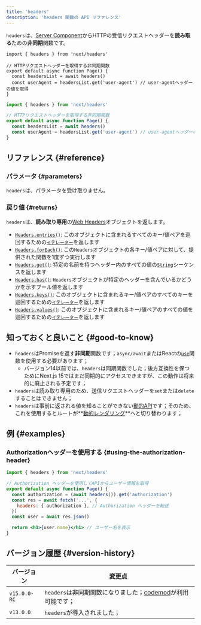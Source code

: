 ```yaml
---
title: 'headers'
description: 'headers 関数の API リファレンス'
---
```


`headers`は、[Server Component](/docs/app/building-your-application/rendering/server-components)からHTTPの受信リクエストヘッダーを**読み取る**ための**非同期**関数です。

<Tabs>
<TabItem value="tsx" label="TypeScript">

```tsx title="app/page.tsx" switcher
import { headers } from 'next/headers'

// HTTPリクエストヘッダーを取得する非同期関数
export default async function Page() {
  const headersList = await headers()
  const userAgent = headersList.get('user-agent') // user-agentヘッダーの値を取得
}
```

</TabItem>
<TabItem value="jsx" label="JavaScript">

```jsx title="app/page.js" switcher
import { headers } from 'next/headers'

// HTTPリクエストヘッダーを取得する非同期関数
export default async function Page() {
  const headersList = await headers()
  const userAgent = headersList.get('user-agent') // user-agentヘッダーの値を取得
}
```

</TabItem>
</Tabs>

## リファレンス {#reference}

### パラメータ {#parameters}

`headers`は、パラメータを受け取りません。

### 戻り値 {#returns}

`headers`は、**読み取り専用**の[Web Headers](https://developer.mozilla.org/docs/Web/API/Headers)オブジェクトを返します。

- [`Headers.entries()`](https://developer.mozilla.org/docs/Web/API/Headers/entries): このオブジェクトに含まれるすべてのキー/値ペアを巡回するための[`イテレーター`](https://developer.mozilla.org/docs/Web/JavaScript/Reference/Iteration_protocols)を返します
- [`Headers.forEach()`](https://developer.mozilla.org/docs/Web/API/Headers/forEach): この`Headers`オブジェクトの各キー/値ペアに対して、提供された関数を1度ずつ実行します
- [`Headers.get()`](https://developer.mozilla.org/docs/Web/API/Headers/get): 特定の名前を持つヘッダー内のすべての値の[`String`](https://developer.mozilla.org/docs/Web/JavaScript/Reference/Global_Objects/String)シーケンスを返します
- [`Headers.has()`](https://developer.mozilla.org/docs/Web/API/Headers/has): `Headers`オブジェクトが特定のヘッダーを含んでいるかどうかを示すブール値を返します
- [`Headers.keys()`](https://developer.mozilla.org/docs/Web/API/Headers/keys): このオブジェクトに含まれるキー/値ペアのすべてのキーを巡回するための[`イテレーター`](https://developer.mozilla.org/docs/Web/JavaScript/Reference/Iteration_protocols)を返します
- [`Headers.values()`](https://developer.mozilla.org/docs/Web/API/Headers/values): このオブジェクトに含まれるキー/値ペアのすべての値を巡回するための[`イテレーター`](https://developer.mozilla.org/docs/Web/JavaScript/Reference/Iteration_protocols)を返します

## 知っておくと良いこと {#good-to-know}

- `headers`はPromiseを返す**非同期**関数です；`async/await`またはReactの[`use`](https://react.dev/reference/react/use)関数を使用する必要があります；
  - バージョン14以前では、`headers`は同期関数でした；後方互換性を保つためにNext.js 15ではまだ同期的にアクセスできますが、この動作は将来的に廃止される予定です；
- `headers`は読み取り専用のため、送信リクエストヘッダーを`set`または`delete`することはできません；
- `headers`は事前に返される値を知ることができない[動的API](/docs/app/building-your-application/rendering/server-components#server-rendering-strategies#dynamic-apis)です；そのため、これを使用するとルートが**[動的レンダリング](/docs/app/building-your-application/rendering/server-components#dynamic-rendering)**へと切り替わります；

## 例 {#examples}

### Authorizationヘッダーを使用する {#using-the-authorization-header}

```jsx title="app/page.js"
import { headers } from 'next/headers'

// Authorization ヘッダーを使用してAPIからユーザー情報を取得
export default async function Page() {
  const authorization = (await headers()).get('authorization')
  const res = await fetch('...', {
    headers: { authorization }, // Authorization ヘッダーを転送
  })
  const user = await res.json()

  return <h1>{user.name}</h1> // ユーザー名を表示
}
```

## バージョン履歴 {#version-history}

| バージョン   | 変更点                                                                                                                   |
| ------------ | ------------------------------------------------------------------------------------------------------------------------ |
| `v15.0.0-RC` | `headers`は非同期関数になりました；[codemod](/docs/app/building-your-application/upgrading/codemods#150)が利用可能です； |
| `v13.0.0`    | `headers`が導入されました；                                                                                              |
